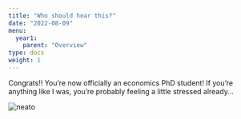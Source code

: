 ```yaml
---
title: "Who should hear this?"
date: "2022-08-09"
menu:
  year1:
    parent: "Overview"
type: docs
weight: 1
---
```


Congrats!! You're now officially an economics PhD student! If you're anything like I was, you're probably feeling a little stressed already...

<img src="https://media.giphy.com/media/q1mHcB8wOCWf6/giphy.gif#center" alt="neato">

